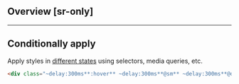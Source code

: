 ## Overview [sr-only]
<Overview/>

---

## Conditionally apply
Apply styles in [different states](/docs/states-and-queries) using selectors, media queries, etc.
```html
<div class="~delay:300ms**:hover** ~delay:300ms**@sm** ~delay:300ms**@dark** ~delay:300ms**@print**">…</div>
```